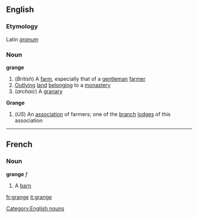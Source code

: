 ==English==
===Etymology===
Latin ''[[granum]]''
===Noun===
{{wikipedia}}
'''grange'''
#(''British'') A [[farm]], especially that of a [[gentleman]] [[farmer]]
#[[Outlying]] [[land]] [[belonging]] to a [[monastery]]
#(''archaic'') A [[granary]]
'''Grange'''
#(''US'') An [[association]] of farmers; one of the [[branch]] [[lodge]]s of this association
[[Category:English nouns]]

----

==French==
===Noun===
'''grange''' ''f''

#A [[barn]]

[[fr:grange]]
[[it:grange]]